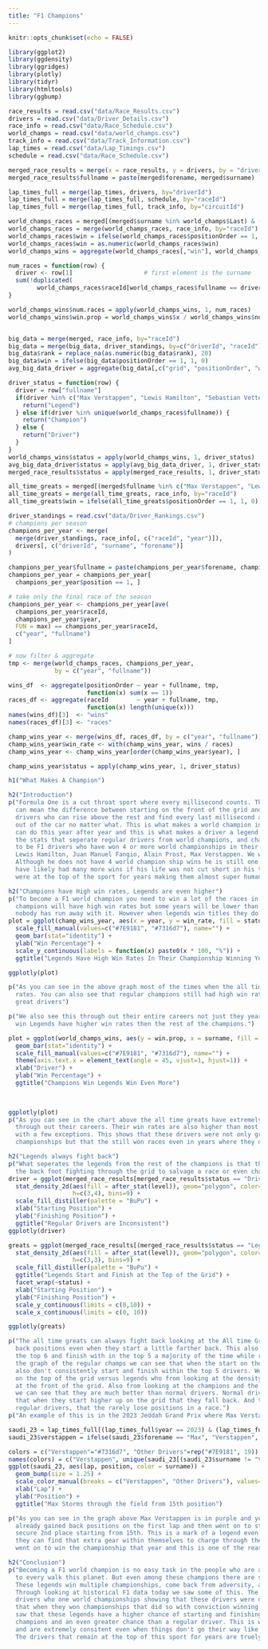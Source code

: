 ```yaml
---
title: "F1 Champions"
---
```

```r
knitr::opts_chunk$set(echo = FALSE)
```

```r
library(ggplot2)
library(ggdensity)
library(ggridges)
library(plotly)
library(tidyr)
library(htmltools)
library(ggbump)

race_results = read.csv("data/Race_Results.csv")
drivers = read.csv("data/Driver_Details.csv")
race_info = read.csv("data/Race_Schedule.csv")
world_champs = read.csv("data/world_champs.csv")
track_info = read.csv("data/Track_Information.csv")
lap_times = read.csv("data/Lap_Timings.csv")
schedule = read.csv("data/Race_Schedule.csv")

merged_race_results = merge(x = race_results, y = drivers, by = "driverId")
merged_race_results$fullname = paste(merged$forename, merged$surname)

lap_times_full = merge(lap_times, drivers, by="driverId")
lap_times_full = merge(lap_times_full, schedule, by="raceId")
lap_times_full = merge(lap_times_full, track_info, by="circuitId")

world_champs_races = merged[(merged$surname %in% world_champs$Last) & (merged$forename %in% world_champs$First), ]
world_champs_races = merge(world_champs_races, race_info, by="raceId")
world_champs_races$win = ifelse(world_champs_races$positionOrder == 1, 1, 0)
world_champs_races$win = as.numeric(world_champs_races$win)
world_champs_wins = aggregate(world_champs_races[,"win"], world_champs_races[,c("fullname", "surname", "driverId")], "sum")

num_races = function(row) {
  driver <- row[1]                    # first element is the surname
  sum(!duplicated(
        world_champs_races$raceId[world_champs_races$fullname == driver]))
}

world_champs_wins$num.races = apply(world_champs_wins, 1, num_races)
world_champs_wins$win.prop = world_champs_wins$x / world_champs_wins$num.races


big_data = merge(merged, race_info, by="raceId")
big_data = merge(big_data, driver_standings, by=c("driverId", "raceId"))
big_data$rank = replace_na(as.numeric(big_data$rank), 20)
big_data$win = ifelse(big_data$positionOrder == 1, 1, 0)
avg_big_data_driver = aggregate(big_data[,c("grid", "positionOrder", "win")], big_data[c("fullname", "driverId", "surname", "forename")], "mean")

driver_status = function(row) {
  driver = row["fullname"]
  if(driver %in% c("Max Verstappen", "Lewis Hamilton", "Sebastian Vettel", "Michael Schumacher", "Ayrton Senna", "Juan Fangio", "Alain Prost")) {
    return("Legend")
  } else if(driver %in% unique(world_champs_races$fullname)) {
    return("Champion")
  } else {
    return("Driver")
  }
}
world_champs_wins$status = apply(world_champs_wins, 1, driver_status)
avg_big_data_driver$status = apply(avg_big_data_driver, 1, driver_status)
merged_race_results$status = apply(merged_race_results, 1, driver_status)

all_time_greats = merged[(merged$fullname %in% c("Max Verstappen", "Lewis Hamilton", "Sebastian Vettel", "Michael Schumacher", "Ayrton Senna", "Juan Fangio", "Alain Prost")), ]
all_time_greats = merge(all_time_greats, race_info, by="raceId")
all_time_greats$win = ifelse(all_time_greats$positionOrder == 1, 1, 0)

driver_standings = read.csv("data/Driver_Rankings.csv")
# champions per season
champions_per_year <- merge(
  merge(driver_standings, race_info[, c("raceId", "year")]),
  drivers[, c("driverId", "surname", "forename")]
)

champions_per_year$fullname = paste(champions_per_year$forename, champions_per_year$surname)
champions_per_year = champions_per_year[
  champions_per_year$position == 1, ]

# take only the final race of the season
champions_per_year <- champions_per_year[ave(
  champions_per_year$raceId,
  champions_per_year$year,
  FUN = max) == champions_per_year$raceId,
  c("year", "fullname")
]

# now filter & aggregate
tmp <- merge(world_champs_races, champions_per_year,
             by = c("year", "fullname"))

wins_df  <- aggregate(positionOrder ~ year + fullname, tmp,
                      function(x) sum(x == 1))
races_df <- aggregate(raceId        ~ year + fullname, tmp,
                      function(x) length(unique(x)))
names(wins_df)[3]  <- "wins"
names(races_df)[3] <- "races"

champ_wins_year <- merge(wins_df, races_df, by = c("year", "fullname"))
champ_wins_year$win_rate <- with(champ_wins_year, wins / races)
champ_wins_year <- champ_wins_year[order(champ_wins_year$year), ]

champ_wins_year$status = apply(champ_wins_year, 1, driver_status)
```



```r
h1("What Makes A Champion")

h2("Introduction")
p("Formula One is a cut throat sport where every millisecond counts. The difference of one second
  can mean the difference between starting on the front of the grid and dead last. However there are some 
  drivers who can rise above the rest and find every last millisecond and get every last drop of performance
  out of the car no matter what. This is what makes a world champion in formula one. Then there are drivers who
  can do this year after year and this is what makes a driver a legend. In this article we are going to explore
  the stats that seperate regular drivers from world champions, and champions from legends. We are considering legends
  to be F1 drivers who have won 4 or more world championships in their careers. These are Michael Schumacher,
  Lewis Hamilton, Juan Manuel Fangio, Alain Prost, Max Verstappen. We will also be including Aryton Senna,
  Although he does not have 4 world champion ship wins he is still one of the greatest F1 drivers of all time and would
  have likely had many more wins if his life was not cut short in his tragic crash of 1994 at Imola. All of these drivers
  were at the top of the sport for years making them almost super human.")
```
```r
h2("Champions have High win rates, Legends are even higher")
p("To become a F1 world champion you need to win a lot of the races in the season to secure the championship title.
  champions will have high win rates but some years will be lower than others when the title is highly contested and 
  nobody has run away with it. However when legends win titles they do it dominately winning a vast amount of races in the season.")
plot = ggplot(champ_wins_year, aes(x = year, y = win_rate, fill = status)) +
  scale_fill_manual(values=c("#7E9181", "#7316d7"), name="") +
  geom_bar(stat="identity") +
  ylab("Win Percentage") +
  scale_y_continuous(labels = function(x) paste0(x * 100, "%")) +
  ggtitle("Legends Have High Win Rates In Their Championship Winning Years")

ggplotly(plot)

p("As you can see in the above graph most of the times when the all time great drivers won thier championships they had extremely high win
  rates. You can also see that regular champions still had high win rates but a majority of the time they are lower than the all time 
  great drivers")
```
```r
p("We also see this through out their entire careers not just they years that they
  win Legends have higher win rates then the rest of the champions.")

plot = ggplot(world_champs_wins, aes(y = win.prop, x = surname, fill = status)) +
  geom_bar(stat="identity") +
  scale_fill_manual(values=c("#7E9181", "#7316d7"), name="") +
  theme(axis.text.x = element_text(angle = 45, vjust=1, hjust=1)) + 
  xlab("Driver") +
  ylab("Win Percentage") +
  ggtitle("Champions Win Legends Win Even More")
 
  

ggplotly(plot)
p("As you can see in the chart above the all time greats have extremely high win rates
  through out their careers. Their win rates are also higher than most of the other champions
  with a few exceptions. This shows that these drivers were not only great when they won
  championships but that the still won races even in years where they didn,t clinch the title.")
```

```r
h2("Legends always fight back")
p("What seperates the legends from the rest of the champions is that they can always fight back when they are on
  the back foot fighting through the grid to salvage a race or even challenge for the win from far back.")
driver = ggplot(merged_race_results[merged_race_results$status == "Driver", ], aes(x = grid, y = positionOrder)) +
  stat_density_2d(aes(fill = after_stat(level)), geom="polygon", color="white", 
                  h=c(3,4), bins=9) +
  scale_fill_distiller(palette = "BuPu") +
  xlab("Starting Position") +
  ylab("Finishing Position") +
  ggtitle("Regular Drivers are Inconsistent")
ggplotly(driver)

greats = ggplot(merged_race_results[(merged_race_results$status == "Legend") | (merged_race_results$status == "Champion"), ], aes(x = grid, y = positionOrder)) +
  stat_density_2d(aes(fill = after_stat(level)), geom="polygon", color="white", 
                  h=c(3,3), bins=9) +
  scale_fill_distiller(palette = "BuPu") +
  ggtitle("Legends Start and Finish at the Top of the Grid") +
  facet_wrap(~status) +
  xlab("Starting Position") +
  ylab("Finishing Position") +
  scale_y_continuous(limits = c(0,10)) +
  scale_x_continuous(limits = c(0, 10))

ggplotly(greats)

p("The all time greats can always fight back looking at the All time Greats graph you can see that they can always gain
  back positions even when they start a little farther back. This also shows us that they rarely ever start outside
  the top 6 and finish with in the top 5 a majority of the time while regular champs are a lot more inconsistent. From looking at 
  the graph of the regular champs we can see that when the start on the back foot sometimes they struggle to comeback and they
  also don't consistently start and finish within the top 5 drivers. We also see that Champions are a lot less likely to start and finish
  on the top of the grid versus legends who from looking at the density graph have a much higher probablility of starting and finishing 
  at the front of the grid. Also from looking at the champions and the legendary drivers
  we can see that they are much better than normal drivers. Normal drivers are all over the place and there are higher likely hoods
  that when they start higher up on the grid that they fall back. And this is what sets the champions and the legends apart from the
  regular drivers, that the rarely lose positions in a race.")
p("An example of this is in the 2023 Jeddah Grand Prix where Max Verstappen Started 15th on the grid.")

saudi_23 = lap_times_full[(lap_times_full$year == 2023) & (lap_times_full$country == "Saudi Arabia"), ]
saudi_23$verstappen = ifelse(saudi_23$forename == "Max", "Verstappen", "Rest")

colors = c("Verstappen"="#7316d7", "Other Drivers"=rep("#7E9181", 19))
names(colors) = c("Verstappen", unique(saudi_23[(saudi_23$surname != "Verstappen"), "surname"]))
ggplot(saudi_23, aes(lap, position, color = surname)) +
  geom_bump(size = 1.25) +
  scale_color_manual(breaks = c("Verstappen", "Other Drivers"), values=colors, name="Driver") +
  xlab("Lap") +
  ylab("Position") +
  ggtitle("Max Storms through the field from 15th position") 

p("As you can see in the graph above Max Verstappen is in purple and you can see that he
  already gained back positions on the first lap and then went on to storm through the field to 
  secure 2nd place starting from 15th. This is a mark of a legend even when they are put in tough situations
  they can find that extra gear within themselves to charge through the field and get back on the podium. Max later 
  went on to win the championship that year and this is one of the reasons why.")
```
```r
h2("Conclusion")
p("Becoming a F1 world champion is no easy task in the people who are able are some of the greatest drivers 
  to every walk this planet. But even among these champions there are still some who rise above the rest. 
  These legends win multiple championships, come back from adversity, and always finish at the top of the grid.
  Through looking at historical F1 data today we saw some of this. The win rates of Legends we higher than most other
  drivers who one world championships showing that these drivers were dominate during their tenures in F1. We also saw
  that when they won championships that did so with conviction winning a majority of the races for that season. We also
  saw that these legends have a higher chance of starting and finishing on the top of the grid even when compared to other 
  champions and an even greater chance than a regular driver. This is what sets them a part from the rest they win a lot
  and are extremely consitent even when things don't go their way like when Max Verstappen fought back from 15th to finish 2nd.
  The drivers that remain at the top of this sport for years are truely super human.")
```


